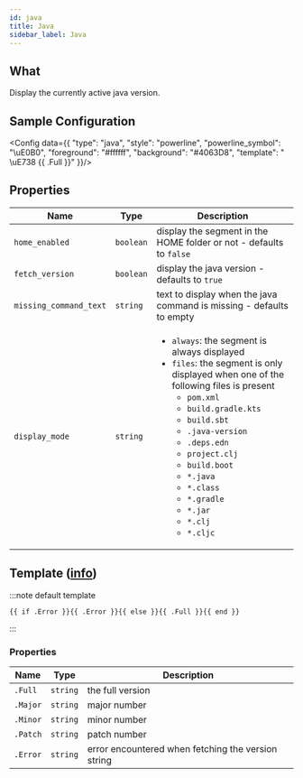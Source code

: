 ```yaml
---
id: java
title: Java
sidebar_label: Java
---
```


## What

Display the currently active java version.

## Sample Configuration


<Config data={{
  "type": "java",
  "style": "powerline",
  "powerline_symbol": "\uE0B0",
  "foreground": "#ffffff",
  "background": "#4063D8",
  "template": " \uE738 {{ .Full }}"
}}/>

## Properties

| Name                   | Type      | Description                                                                                                                                                                                                                                                                                                                                                                                                                   |
| ---------------------- | --------- | ----------------------------------------------------------------------------------------------------------------------------------------------------------------------------------------------------------------------------------------------------------------------------------------------------------------------------------------------------------------------------------------------------------------------------- |
| `home_enabled`         | `boolean` | display the segment in the HOME folder or not - defaults to `false`                                                                                                                                                                                                                                                                                                                                                           |
| `fetch_version`        | `boolean` | display the java version - defaults to `true`                                                                                                                                                                                                                                                                                                                                                                                 |
| `missing_command_text` | `string`  | text to display when the java command is missing - defaults to empty                                                                                                                                                                                                                                                                                                                                                          |
| `display_mode`         | `string`  | <ul><li>`always`: the segment is always displayed</li><li>`files`: the segment is only displayed when one of the following files is present<ul><li>`pom.xml`</li><li>`build.gradle.kts`</li><li>`build.sbt`</li><li>`.java-version`</li><li>`.deps.edn`</li><li>`project.clj`</li><li>`build.boot`</li><li>`*.java`</li><li>`*.class`</li><li>`*.gradle`</li><li>`*.jar`</li><li>`*.clj`</li><li>`*.cljc`</li></ul></li></ul> |

## Template ([info][templates])

:::note default template

```template
{{ if .Error }}{{ .Error }}{{ else }}{{ .Full }}{{ end }}
```

:::

### Properties

| Name     | Type     | Description                                        |
| -------- | -------- | -------------------------------------------------- |
| `.Full`  | `string` | the full version                                   |
| `.Major` | `string` | major number                                       |
| `.Minor` | `string` | minor number                                       |
| `.Patch` | `string` | patch number                                       |
| `.Error` | `string` | error encountered when fetching the version string |

[templates]: /docs/configuration/templates
